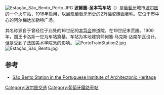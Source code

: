 [[Image:Estação_São_Bento_Porto.JPG|thumb]]
'''波爾圖-圣本笃车站'''（{{lang-pt|'''Estação Ferroviária de Porto - São Bento'''}}）是[[葡萄牙|葡萄牙]]城市[[波尔图|波尔图]]的一个火车站，1916年启用，以展现葡萄牙历史的2万幅[[瓷砖画|瓷砖画]]著称。它位于市中心的阿尔梅达加勒特广场。

其名称源自于曾经位于此处的16世纪的[[本笃会|本笃会]]修道院，在19世纪末荒废。1900年，国王卡洛斯一世为车站奠基。车站为本地建筑师何塞·马克斯·达席尔瓦设计，但是受到了法国美术学院派的影响。
[[Image:PortoTrainStation2.jpg|thumb]]
[[Image:Estação_São_Bento.jpg|thumb]]

==参考==
{{commonscat|Porto São Bento train station}}
*[https://web.archive.org/web/20120317125719/http://www.igespar.pt/en/patrimonio/pesquisa/geral/patrimonioimovel/detail/72342/ São Bento Station in the Portuguese Institute of Architectonic Heritage]
{{coord|41.145|N|8.610|W|display=title|source:dewiki}}

[[Category:波尔图交通|Category:波尔图交通]]
[[Category:葡萄牙鐵路車站|Category:葡萄牙鐵路車站]]